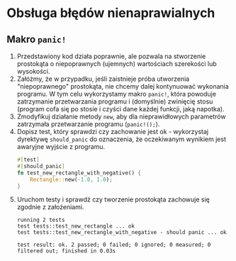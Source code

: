 # Obsługa błędów nienaprawialnych 

## Makro `panic!`

1. Przedstawiony kod działa poprawnie, ale pozwala na stworzenie prostokąta o niepoprawnych (ujemnych) wartościach szerekości lub wysokości.  
1. Załóżmy, że w przypadku, jeśli zaistnieje próba utworzenia "niepoprawnego" prostokąta, nie chcemy dalej kontynuować wykonania programu. W tym celu wykorzystamy makro `panic!`, która powoduje zatrzymanie przetwarzania programu i (domyślnie) zwinięcię stosu (program cofa się po stosie i czyści dane każdej funkcji, jaką napotka).
1. Zmodyfikuj działanie metody `new`, aby dla nieprawidłowych parametrów zatrzymała przetwarzanie programu (`panic!();`).
1. Dopisz test, który sprawdzi czy zachowanie jest ok - wykorzystaj dyrektywę `should_panic` do oznaczenia, że oczekiwanym wynikiem jest awaryjne wyjście z programu.
    ```rust
    #[test]
    #[should_panic]
    fn test_new_rectangle_with_negative() {
        Rectangle::new(-1.0, 1.0);
    }
    ```
1. Uruchom testy i sprawdź czy tworzenie prostokąta zachowuje się zgodnie z założeniami.
    ```
    running 2 tests
    test tests::test_new_rectangle ... ok
    test tests::test_new_rectangle_with_negative - should panic ... ok

    test result: ok. 2 passed; 0 failed; 0 ignored; 0 measured; 0 filtered out; finished in 0.03s
    ```